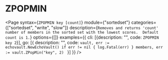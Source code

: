 # ZPOPMIN

<Page
  syntax={`ZPOPMIN key [count]`}
  module={"sortedset"}
  categories={["sortedset", "write", "slow"]}
  description={`Removes and returns 'count' number of members in the sorted set with the lowest scores. 
Default count is 1.`}
  options={[]}
  examples={{
    cli: [{description: "", code: `ZPOPMIN key 2`}],
    go: [{
      description: "",
      code: `vault, err := echovault.NewEchoVault()
if err != nil {
  log.Fatal(err)
}
members, err := vault.ZPopMin("key", 2)
`
    }]
  }}
/>